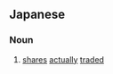 ==Japanese==
{{ja-kanjitab|じつ|かぶ|yomi=ok}}

===Noun===
{{ja-noun|じつかぶ}}
# [[shares]] [[actually]] [[traded]]